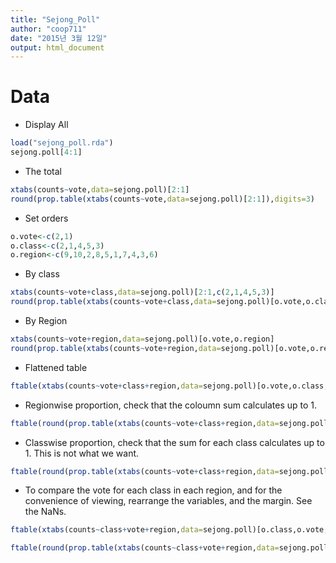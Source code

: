 ```yaml
---
title: "Sejong_Poll"
author: "coop711"
date: "2015년 3월 12일"
output: html_document
---
```


Data
======

- Display All 

```r
load("sejong_poll.rda")
sejong.poll[4:1]
```

- The total

```r
xtabs(counts~vote,data=sejong.poll)[2:1]
round(prop.table(xtabs(counts~vote,data=sejong.poll)[2:1]),digits=3)
```

- Set orders

```r
o.vote<-c(2,1)
o.class<-c(2,1,4,5,3)
o.region<-c(9,10,2,8,5,1,7,4,3,6)
```

- By class

```r
xtabs(counts~vote+class,data=sejong.poll)[2:1,c(2,1,4,5,3)]
round(prop.table(xtabs(counts~vote+class,data=sejong.poll)[o.vote,o.class],margin=2),digits=3)
```

- By Region

```r
xtabs(counts~vote+region,data=sejong.poll)[o.vote,o.region]
round(prop.table(xtabs(counts~vote+region,data=sejong.poll)[o.vote,o.region],margin=2),digits=3)
```

- Flattened table

```r
ftable(xtabs(counts~vote+class+region,data=sejong.poll)[o.vote,o.class,o.region])
```

- Regionwise proportion, check that the coloumn sum calculates up to 1.

```r
ftable(round(prop.table(xtabs(counts~vote+class+region,data=sejong.poll)[o.vote,o.class,o.region],margin=3),digits=3))
```

- Classwise proportion, check that the sum for each class calculates up to 1. This is not what we want. 

```r
ftable(round(prop.table(xtabs(counts~vote+class+region,data=sejong.poll)[o.vote,o.class,o.region],margin=2),digits=3))
```

- To compare the vote for each class in each region, and for the convenience of viewing, rearrange the variables, and the margin. See the NaNs.

```r
ftable(xtabs(counts~class+vote+region,data=sejong.poll)[o.class,o.vote,o.region])

ftable(round(prop.table(xtabs(counts~class+vote+region,data=sejong.poll)[o.class,o.vote,o.region],margin=c(1,3)),digits=3))
```